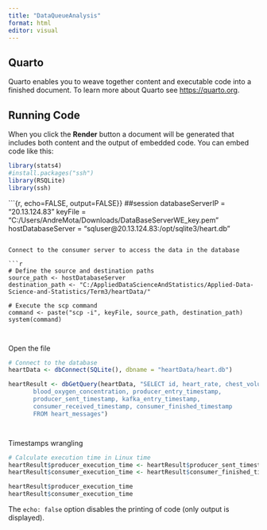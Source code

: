 ```yaml
---
title: "DataQueueAnalysis"
format: html
editor: visual
---
```


## Quarto

Quarto enables you to weave together content and executable code into a
finished document. To learn more about Quarto see <https://quarto.org>.

## Running Code

When you click the **Render** button a document will be generated that
includes both content and the output of embedded code. You can embed
code like this:

```r
library(stats4)
#install.packages("ssh")
library(RSQLite)
library(ssh)


```

```{r, echo=FALSE, output=FALSE}}
##session
databaseServerIP = "20.13.124.83"
keyFile = "C:/Users/AndreMota/Downloads/DataBaseServerWE_key.pem"
hostDatabaseServer = "sqluser@20.13.124.83:/opt/sqlite3/heart.db"

```

Connect to the consumer server to access the data in the database

```r

# Define the source and destination paths
source_path <- hostDatabaseServer
destination_path <- "C:/AppliedDataScienceAndStatistics/Applied-Data-Science-and-Statistics/Term3/heartData/"

# Execute the scp command
command <- paste("scp -i", keyFile, source_path, destination_path)
system(command)



```
Open the file

```r

# Connect to the database
heartData <- dbConnect(SQLite(), dbname = "heartData/heart.db")

heartResult <- dbGetQuery(heartData, "SELECT id, heart_rate, chest_volume,
       blood_oxygen_concentration, producer_entry_timestamp,
       producer_sent_timestamp, kafka_entry_timestamp,
       consumer_received_timestamp, consumer_finished_timestamp
       FROM heart_messages")




```


Timestamps wrangling 

```r


# Calculate execution time in Linux time
heartResult$producer_execution_time <- heartResult$producer_sent_timestamp - heartResult$producer_entry_timestamp
heartResult$consumer_execution_time <- heartResult$consumer_finished_timestamp - heartResult$consumer_received_timestamp

heartResult$producer_execution_time 
heartResult$consumer_execution_time

```


The `echo: false` option disables the printing of code (only output is
displayed).
